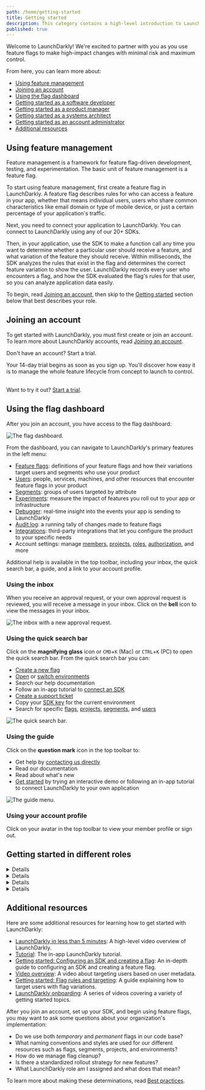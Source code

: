 ```yaml
---
path: /home/getting-started
title: Getting started
description: This category contains a high-level introduction to LaunchDarkly.
published: true
---
```


Welcome to LaunchDarkly! We're excited to partner with you as you use feature flags to make high-impact changes with minimal risk and maximum control.

From here, you can learn more about:

* [Using feature management](#using-feature-management)
* [Joining an account](#joining-an-account)
* [Using the flag dashboard](#using-the-flag-dashboard)
* [Getting started as a software developer](#getting-started-as-a-software-developer)
* [Getting started as a product manager](#getting-started-as-a-product-manager)
* [Getting started as a systems architect](#getting-started-as-a-systems-architect)
* [Getting started as an account administrator](#getting-started-as-an-account-administrator)
* [Additional resources](#additional-resources)

## Using feature management

Feature management is a framework for feature flag-driven development, testing, and experimentation. The basic unit of feature management is a feature flag.

To start using feature management, first create a feature flag in LaunchDarkly. A feature flag describes rules for who can access a feature in your app, whether that means individual users, users who share common characteristics like email domain or type of mobile device, or just a certain percentage of your application's traffic.

Next, you need to connect your application to LaunchDarkly. You can connect to LaunchDarkly using any of our 20+ SDKs.

Then, in your application, use the SDK to make a function call any time you want to determine whether a particular user should receive a feature, and what variation of the feature they should receive. Within milliseconds, the SDK analyzes the rules that exist in the flag and determines the correct feature variation to show the user. LaunchDarkly records every user who encounters a flag, and how the SDK evaluated the flag's rules for that user, so you can analyze application data easily.

To begin, read [Joining an account](#joining-an-account), then skip to the [Getting started](#getting-started-in-different-roles) section below that best describes your role.

## Joining an account

To get started with LaunchDarkly, you must first create or join an account. To learn more about LaunchDarkly accounts, read [Joining an account](/home/getting-started/your-account).

<Callout intent="primary">
<CalloutTitle>Don't have an account? Start a trial.</CalloutTitle>
<CalloutDescription>

Your 14-day trial begins as soon as you sign up. You'll discover how easy it is to manage the whole feature lifecycle from concept to launch to control.<br/><br/>

Want to try it out? [Start a trial](https://launchdarkly.com/start-trial/).

</CalloutDescription>
</Callout>

## Using the flag dashboard

After you join an account, you have access to the flag dashboard:

![The flag dashboard.](launchdarkly-dashboard.png)

From the dashboard, you can navigate to LaunchDarkly's primary features in the left menu:

- [Feature flags](/home/flags): definitions of your feature flags and how their variations target users and segments who use your product
- [Users](/home/users): people, services, machines, and other resources that encounter feature flags in your product
- [Segments](/home/users/segments): groups of users targeted by attribute
- [Experiments](/home/experimentation): measure the impact of features you roll out to your app or infrastructure
- [Debugger](/home/flags/debugger): real-time insight into the events your app is sending to LaunchDarkly
- [Audit log](/home/flags/audit-log-history): a running tally of changes made to feature flags
- [Integrations](/integrations): third-party integrations that let you configure the product to your specific needs
- Account settings: manage [members](/home/members), [projects](/home/organize/projects), [roles](/home/members/built-in-roles), [authorization](/home/account-security), and more

Additional help is available in the top toolbar, including your inbox, the quick search bar, a guide, and a link to your account profile.

### Using the inbox

When you receive an approval request, or your own approval request is reviewed, you will receive a message in your inbox. Click on the **bell** icon to view the messages in your inbox.

![The inbox with a new approval request.](approvals-approval-request-notification.png)

### Using the quick search bar

Click on the **magnifying glass** icon or `CMD`+`K` (Mac) or `CTRL`+`K` (PC) to open the quick search bar. From the quick search bar you can:
- [Create a new flag](/home/getting-started/feature-flags)
- [Open](/home/organize/environments#opening-environments) or [switch environments](/home/organize/environments#switching-environments)
- Search our help documentation
- Follow an in-app tutorial to [connect an SDK](https://app.launchdarkly.com/get-started/connect-an-sdk)
- [Create a support ticket](https://support.launchdarkly.com/hc/en-us/requests/new)
- Copy your [SDK key](/sdk/concepts/client-side-server-side#keys) for the current environment
- Search for specific [flags](/home/flags), [projects](/home/organize/projects), [segments](/home/users/segments), and [users](/home/users)

![The quick search bar.](getting-started-search-bar.png)

### Using the guide

Click on the **question mark** icon in the top toolbar to:
- Get help by [contacting us directly](https://support.launchdarkly.com/)
- Read our documentation
- Read about what's new
- [Get started](https://app.launchdarkly.com/get-started) by trying an interactive demo or following an in-app tutorial to connect LaunchDarkly to your own application

![The guide menu.](getting-started-guide-menu.png)

### Using your account profile

Click on your avatar in the top toolbar to view your member profile or sign out.

## Getting started in different roles

<Details summary="Expand Getting started as a software developer">

### Getting started as a software developer

As a software developer, you're responsible for creating and implementing feature flags in code. You can use feature flags in any aspect of your application, from the customer-facing user interface (UI) to the backend.

First, you must set up a LaunchDarkly SDK to integrate LaunchDarkly with your code. To learn more, read [Setting up an SDK](/home/getting-started/setting-up). For information about how to choose an SDK, read [Client-side and server-side SDKs](/sdk/concepts/client-side-server-side). After you've set up a LaunchDarkly SDK, you can [create your first feature flag](/home/getting-started/feature-flags).

For a guided example of these steps, read [Getting started: Configuring an SDK and creating a flag](/guides/tutorials/sdk-flag). This tutorial explains how to set up an SDK and create a flag in LaunchDarkly. If you'd prefer something even quicker, try the in-app [tutorial](https://app.launchdarkly.com/get-started/connect-an-sdk).

Once you have a basic understanding of flags, you can work with others in your organization to determine how you want to target flag variations to users or segments. To learn more, read [Targeting users with flags](/home/flags/targeting-users).

As you add more flags, you can start organizing your flags across different environments. To learn more, read [Organizing your flags](/home/organize). This is also a good time to start thinking about managing the lifecycle of each flag. To learn more, read [Flags in your codebase](/home/code). You can also explore our integrations to help you make LaunchDarkly a seamless part of your workflow. Integrations let you configure the product, receive LaunchDarkly events, or use triggers to perform actions on feature flags from third-party tools. To learn more, read [Integrations](/integrations).

As a software developer, you may also be responsible for other engineering work related to feature management, including automatically toggling feature flags, building custom integrations, or exporting data to destinations outside of LaunchDarkly. You can perform these and other operations using the LaunchDarkly REST API. To learn more, read the tutorial [Using the LaunchDarkly REST API](/guides/tutorials/rest-api). For complete reference materials, read the [API documentation](https://apidocs.launchdarkly.com/).

For more ideas on what comes next, read [Additional resources](#additional-resources).

</Details>

<Details summary="Expand Getting started as a product manager">

### Getting started as a product manager

As a product manager or rollout manager, you are likely responsible for coordinating deployments and feature releases.

<Callout intent="info">
<CalloutTitle>Try an interactive demo</CalloutTitle>
<CalloutDescription>

If you haven't worked directly with feature flags before, LaunchDarkly has an example application you can play with. From the **Guide** menu, select [Get started](https://app.launchdarkly.com/get-started). Under "Try an interactive demo," click **Begin**.

</CalloutDescription>
</Callout>

First, learn how to [turn feature flags on and off](/home/getting-started/toggle). Then, start thinking about how you'd like to [target flag variations to users or segments](/home/flags).

As a product manager, you may also build and monitor experiments to understand the impact of features you roll out. Each experiment is a set of actions used to test a hypothesis. You can use feature flags to send flag variations to portions of your user base, and compare your users' different reactions. You can use this for A/B/n testing, acceptance testing, and stress testing. To learn more, read [Experimentation](/home/experimentation).

For more ideas on what comes next, read [Additional resources](#additional-resources).

</Details>

<Details summary="Expand Getting started as a systems architect">

### Getting started as a systems architect

As a systems architect, you're responsible for designing services and processes for your organization's engineering team.

Now that your engineering team is using LaunchDarkly, you can make LaunchDarkly a seamless part of your workflow. Integrations let you configure the product, receive LaunchDarkly events, or use triggers to perform actions on feature flags from third-party tools. For example, LaunchDarkly integrates with various application performance management (APM) tools, with collaboration tools like Slack, with IDE connectors, with workflow management tools, and with several other productivity and management applications. To learn more, read [Integrations](/integrations).

To learn about common problems integrations can help solve, read [Integrations use cases](/guides/best-practices/integrations-use-cases). For best practices to help you succeed with LaunchDarkly on specific platforms, read our [platform-specific guides](/guides/platform-specific).

For more ideas on what comes next, read [Additional resources](#additional-resources).

</Details>

<Details summary="Expand Getting started as an account administrator">

### Getting started as an account administrator

As an account administrator, you are likely responsible for managing account members, monitoring billing and usage, and facilitating any integrations.

First, learn about how to [set up and manage account members](/home/members). Each member can have one of several built-in roles within LaunchDarkly, including Reader, Writer, or Admin. To learn more, read [LaunchDarkly's built-in roles](/home/members/built-in-roles). If you would like to set up more precise access control, you can configure custom roles for your members. To learn more, read [Custom roles](/home/members/custom-roles).

Next, make sure you understand the options for securing your account, including how to precisely manage which account members can perform certain actions and how to enable multi-factor authentication and single sign-on in your LaunchDarkly account. To learn more, read [Securing your account](/home/account-security).

If you are in a larger organization, you may also think about grouping your account members into [teams](/home/teams). Teams allow you to control permissions for groups of account members, rather than for individuals. Additionally, teams allow you to map permissions in LaunchDarkly to your organizational structure. For example, you can give mobile flag permissions to the mobile team and desktop flag permissions to the desktop team.

Once your account is set up and your organization has started using feature flags, you can use LaunchDarkly's data visualization tools to [understand your monthly billing metrics](/home/billing).

For more ideas on what comes next, read [Additional resources](#additional-resources).

</Details>

## Additional resources

Here are some additional resources for learning how to get started with LaunchDarkly:

* [LaunchDarkly in less than 5 minutes](https://fast.wistia.net/embed/channel/mli3h9o3nh?wchannelid=mli3h9o3nh&wmediaid=j627spzhzn): A high-level video overview of LaunchDarkly.
* [Tutorial](https://app.launchdarkly.com/get-started/connect-an-sdk): The in-app LaunchDarkly tutorial.
* [Getting started: Configuring an SDK and creating a flag](/guides/tutorials/sdk-flag): An in-depth guide to configuring an SDK and creating a feature flag.
* [Video overview](https://fast.wistia.net/embed/channel/mli3h9o3nh?wchannelid=mli3h9o3nh&wmediaid=c9x1gyt42d): A video about targeting users based on user metadata.
* [Getting started: Flag rules and targeting](/guides/tutorials/rules-and-targeting): A guide explaining how to target users with flag variations.
* [LaunchDarkly onboarding](https://launchdarkly.com/onboarding): A series of videos covering a variety of getting started topics.

After you join an account, set up your SDK, and begin using feature flags, you may want to ask some questions about your organization's implementation:

* Do we use both *temporary* and *permanent* flags in our code base?
* What naming conventions and styles are used for our different resources such as flags, segments, projects, and environments?
* How do we manage flag cleanup?
* Is there a standardized rollout strategy for new features?
* What LaunchDarkly role am I assigned and what does that mean?

To learn more about making these determinations, read [Best practices](/guides#best-practices).
